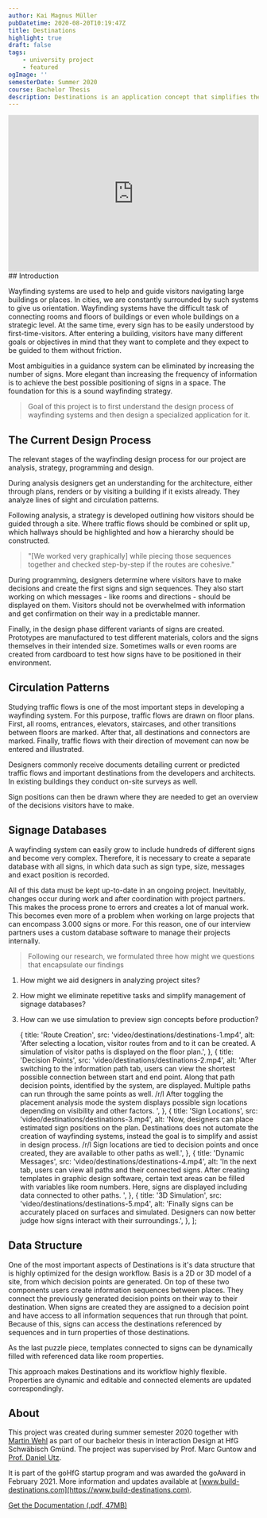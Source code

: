 ```yaml
---
author: Kai Magnus Müller
pubDatetime: 2020-08-20T10:19:47Z
title: Destinations
highlight: true
draft: false
tags:
    - university project
    - featured
ogImage: ''
semesterDate: Summer 2020
course: Bachelor Thesis
description: Destinations is an application concept that simplifies the design process of wayfinding systems. Users can view a digital representation of a project site, visually plan visitor routes, sign placements and messages.
---
```



<div style="padding:62.5% 0 0 0;position:relative;">
	<iframe
		src="https://player.vimeo.com/video/802851320?h=672644920c&amp;badge=0&amp;autopause=0&amp;player_id=0&amp;app_id=58479"
		frameborder="0"
		allow="autoplay; fullscreen; picture-in-picture"
		allowfullscreen
		style="position:absolute;top:0;left:0;width:100%;height:100%;"
		title="Destinations"></iframe>
</div>
<script src="https://player.vimeo.com/api/player.js"></script>
## Introduction

Wayfinding systems are used to help and guide visitors navigating large buildings or places. In cities, we are constantly surrounded by such systems to give us orientation. Wayfinding systems have the difficult task of connecting rooms and floors of buildings or even whole buildings on a strategic level. At the same time, every sign has to be easily understood by first-time-visitors. After entering a building, visitors have many different goals or objectives in mind that they want to complete and they expect to be guided to them without friction.

Most ambiguities in a guidance system can be eliminated by increasing the number of signs. More elegant than increasing the frequency of information is to achieve the best possible positioning of signs in a space. The foundation for this is a sound wayfinding strategy.

> Goal of this project is to first understand the design process of wayfinding systems and then design a specialized application for it.

## The Current Design Process

The relevant stages of the wayfinding design process for our project are analysis, strategy, programming and design.

During analysis designers get an understanding for the architecture, either through plans, renders or by visiting a building if it exists already. They analyze lines of sight and circulation patterns.

Following analysis, a strategy is developed outlining how visitors should be guided through a site. Where traffic flows should be combined or split up, which hallways should be highlighted and how a hierarchy should be constructed.

> "[We worked very graphically] while piecing those sequences together and checked step-by-step if the routes are cohesive."

During programming, designers determine where visitors have to make decisions and create the first signs and sign sequences. They also start working on which messages - like rooms and directions - should be displayed on them. Visitors should not be overwhelmed with information and get confirmation on their way in a predictable manner.

Finally, in the design phase different variants of signs are created. Prototypes are manufactured to test different materials, colors and the signs themselves in their intended size. Sometimes walls or even rooms are created from cardboard to test how signs have to be positioned in their environment.

<Figure
	alt="During our research phase we compared the design process how it is described in 'Wayshowing > Wayfinding' and 'The Wayfinding Handbook'."
	src="https://res.cloudinary.com/dm3a0qioc/image/upload/v1677532227/destinations-system-design-process_r98cbc.jpg"
	aspectRatio="3185:1255"></Figure>

## Circulation Patterns

Studying traffic flows is one of the most important steps in developing a wayfinding system. For this purpose, traffic flows are drawn on floor plans. First, all rooms, entrances, elevators, staircases, and other transitions between floors are marked. After that, all destinations and connectors are marked. Finally, traffic flows with their direction of movement can now be entered and illustrated.

Designers commonly receive documents detailing current or predicted traffic flows and important destinations from the developers and architects. In existing buildings they conduct on-site surveys as well.

Sign positions can then be drawn where they are needed to get an overview of the decisions visitors have to make.

<Figure
	alt="Signage development in three steps. First, circulation patterns for all types of traffic are created. Second, preliminary sign positions are marked on the floor plan. Finally, signs are marked on the plan with their reference codes to the database."
	src="https://res.cloudinary.com/dm3a0qioc/image/upload/v1677532242/destinations-circulation-patterns_shenbs.jpg"
	aspectRatio="3375:1185"></Figure>

## Signage Databases

A wayfinding system can easily grow to include hundreds of different signs and become very complex. Therefore, it is necessary to create a separate database with all signs, in which data such as sign type, size, messages and exact position is recorded.

All of this data must be kept up-to-date in an ongoing project. Inevitably, changes occur during work and after coordination with project partners. This makes the process prone to errors and creates a lot of manual work. This becomes even more of a problem when working on large projects that can encompass 3.000 signs or more. For this reason, one of our interview partners uses a custom database software to manage their projects internally.

> Following our research, we formulated three how might we questions that encapsulate our findings

1. How might we aid designers in analyzing project sites?
2. How might we eliminate repetitive tasks and simplify management of signage databases?
3. How can we use simulation to preview sign concepts before production?

	{
		title: 'Route Creation',
		src: 'video/destinations/destinations-1.mp4',
		alt: 'After selecting a location, visitor routes from and to it can be created. A simulation of visitor paths is displayed on the floor plan.',
	},
	{
		title: 'Decision Points',
		src: 'video/destinations/destinations-2.mp4',
		alt: 'After switching to the information path tab, users can view the shortest possible connection between start and end point. Along that path decision points, identified by the system, are displayed. Multiple paths can run through the same points as well. /r/l After toggling the placement analysis mode the system displays possible sign locations depending on visibility and other factors. ',
	},
	{
		title: 'Sign Locations',
		src: 'video/destinations/destinations-3.mp4',
		alt: 'Now, designers can place estimated sign positions on the plan. Destinations does not automate the creation of wayfinding systems, instead the goal is to simplify and assist in design process. /r/l Sign locations are tied to decision points and once created, they are available to other paths as well.',
	},
	{
		title: 'Dynamic Messages',
		src: 'video/destinations/destinations-4.mp4',
		alt: 'In the next tab, users can view all paths and their connected signs. After creating templates in graphic design software, certain text areas can be filled with variables like room numbers. Here, signs are displayed including data connected to other paths. ',
	},
	{
		title: '3D Simulation',
		src: 'video/destinations/destinations-5.mp4',
		alt: 'Finally signs can be accurately placed on surfaces and simulated. Designers can now better judge how signs interact with their surroundings.',
	},
];

<UseCase client:visible srcSet={_srcSet2} aspectRatio="16/10"></UseCase>

## Data Structure

One of the most important aspects of Destinations is it's data structure that is highly optimized for the design workflow. Basis is a 2D or 3D model of a site, from which decision points are generated. On top of these two components users create information sequences between places. They connect the previously generated decision points on their way to their destination. When signs are created they are assigned to a decision point and have access to all information sequences that run through that point. Because of this, signs can access the destinations referenced by sequences and in turn properties of those destinations.

As the last puzzle piece, templates connected to signs can be dynamically filled with referenced data like room properties.

This approach makes Destinations and its workflow highly flexible. Properties are dynamic and editable and connected elements are updated correspondingly.

## About

This project was created during summer semester 2020 together with [Martin Wehl](http://www.martinwehl.de) as part of our bachelor thesis in Interaction Design at HfG Schwäbisch Gmünd. The project was supervised by Prof. Marc Guntow and [ Prof. Daniel Utz](http://www.danielutz.de).

It is part of the goHfG startup program and was awarded the goAward in February 2021. More information and updates available at [www.build-destinations.com](https://www.build-destinations.com).

[Get the Documentation (.pdf, 47MB)][Doc]

[Doc]: https://www.cdn.kaimagnus.de/portfolio/docs/Dokumentation_MartinWehl_KaiMagnusMueller.pdf

